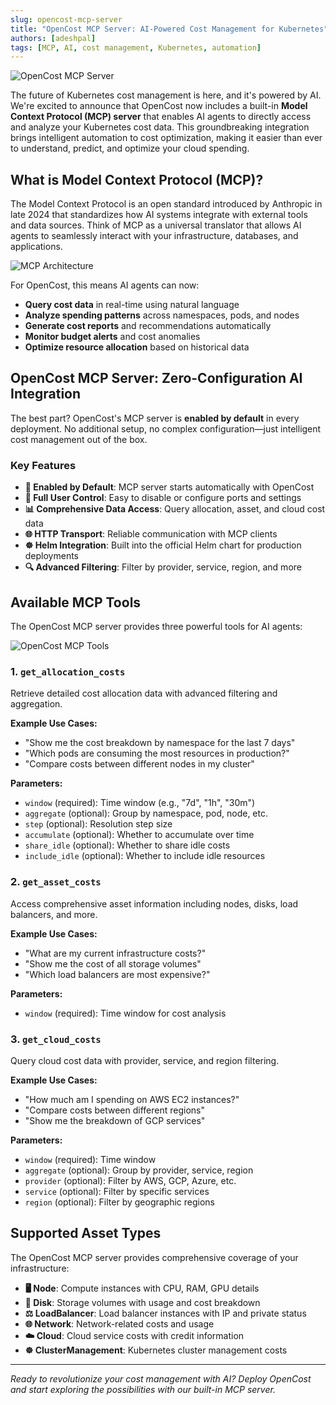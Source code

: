 ```yaml
---
slug: opencost-mcp-server
title: "OpenCost MCP Server: AI-Powered Cost Management for Kubernetes"
authors: [adeshpal]
tags: [MCP, AI, cost management, Kubernetes, automation]
---
```


![OpenCost MCP Server](./img/opencost-mcp-server.png)

The future of Kubernetes cost management is here, and it's powered by AI. We're excited to announce that OpenCost now includes a built-in **Model Context Protocol (MCP) server** that enables AI agents to directly access and analyze your Kubernetes cost data. This groundbreaking integration brings intelligent automation to cost optimization, making it easier than ever to understand, predict, and optimize your cloud spending.

<!--truncate-->

## What is Model Context Protocol (MCP)?

The Model Context Protocol is an open standard introduced by Anthropic in late 2024 that standardizes how AI systems integrate with external tools and data sources. Think of MCP as a universal translator that allows AI agents to seamlessly interact with your infrastructure, databases, and applications.

![MCP Architecture](./img/mcp-workflow.png)

For OpenCost, this means AI agents can now:
- **Query cost data** in real-time using natural language
- **Analyze spending patterns** across namespaces, pods, and nodes
- **Generate cost reports** and recommendations automatically
- **Monitor budget alerts** and cost anomalies
- **Optimize resource allocation** based on historical data

## OpenCost MCP Server: Zero-Configuration AI Integration

The best part? OpenCost's MCP server is **enabled by default** in every deployment. No additional setup, no complex configuration—just intelligent cost management out of the box.

### Key Features

- **🚀 Enabled by Default**: MCP server starts automatically with OpenCost
- **🔧 Full User Control**: Easy to disable or configure ports and settings
- **📊 Comprehensive Data Access**: Query allocation, asset, and cloud cost data
- **🌐 HTTP Transport**: Reliable communication with MCP clients
- **☸️ Helm Integration**: Built into the official Helm chart for production deployments
- **🔍 Advanced Filtering**: Filter by provider, service, region, and more


## Available MCP Tools

The OpenCost MCP server provides three powerful tools for AI agents:

![OpenCost MCP Tools](./img/mcp-tools.png)

### 1. `get_allocation_costs`
Retrieve detailed cost allocation data with advanced filtering and aggregation.

**Example Use Cases:**
- "Show me the cost breakdown by namespace for the last 7 days"
- "Which pods are consuming the most resources in production?"
- "Compare costs between different nodes in my cluster"

**Parameters:**
- `window` (required): Time window (e.g., "7d", "1h", "30m")
- `aggregate` (optional): Group by namespace, pod, node, etc.
- `step` (optional): Resolution step size
- `accumulate` (optional): Whether to accumulate over time
- `share_idle` (optional): Whether to share idle costs
- `include_idle` (optional): Whether to include idle resources

### 2. `get_asset_costs`
Access comprehensive asset information including nodes, disks, load balancers, and more.

**Example Use Cases:**
- "What are my current infrastructure costs?"
- "Show me the cost of all storage volumes"
- "Which load balancers are most expensive?"

**Parameters:**
- `window` (required): Time window for cost analysis

### 3. `get_cloud_costs`
Query cloud cost data with provider, service, and region filtering.

**Example Use Cases:**
- "How much am I spending on AWS EC2 instances?"
- "Compare costs between different regions"
- "Show me the breakdown of GCP services"

**Parameters:**
- `window` (required): Time window
- `aggregate` (optional): Group by provider, service, region
- `provider` (optional): Filter by AWS, GCP, Azure, etc.
- `service` (optional): Filter by specific services
- `region` (optional): Filter by geographic regions


## Supported Asset Types

The OpenCost MCP server provides comprehensive coverage of your infrastructure:

- **🖥️ Node**: Compute instances with CPU, RAM, GPU details
- **💾 Disk**: Storage volumes with usage and cost breakdown
- **⚖️ LoadBalancer**: Load balancer instances with IP and private status
- **🌐 Network**: Network-related costs and usage
- **☁️ Cloud**: Cloud service costs with credit information
- **☸️ ClusterManagement**: Kubernetes cluster management costs


---

*Ready to revolutionize your cost management with AI? Deploy OpenCost and start exploring the possibilities with our built-in MCP server.*
